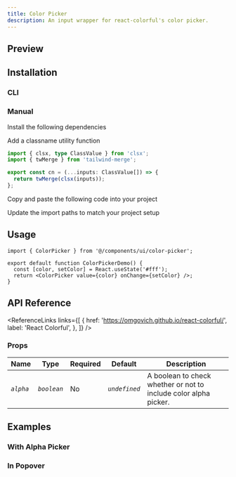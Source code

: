 ```yaml
---
title: Color Picker
description: An input wrapper for react-colorful's color picker.
---
```


## Preview

<ComponentPreview
  name='color-picker-demo'
  v0Url='https://kelvinmai.io/r/color-picker.json'
/>

## Installation

### CLI

<NpmCommand value='npx shadcn@latest add https://kelvinmai.io/r/color-picker.json' />

### Manual

<Steps>

<Step>Install the following dependencies</Step>

<NpmCommand value='npm install clsx tailwind-merge react-colorful' />

<Step>Add a classname utility function</Step>

```ts
import { clsx, type ClassValue } from 'clsx';
import { twMerge } from 'tailwind-merge';

export const cn = (...inputs: ClassValue[]) => {
  return twMerge(clsx(inputs));
};
```

<Step>Copy and paste the following code into your project</Step>

<ComponentSource name='color-picker' title='components/color-picker.tsx' />

<Step>Update the import paths to match your project setup</Step>

</Steps>

## Usage

```tsx
import { ColorPicker } from '@/components/ui/color-picker';

export default function ColorPickerDemo() {
  const [color, setColor] = React.useState('#fff');
  return <ColorPicker value={color} onChange={setColor} />;
}
```

## API Reference

<ReferenceLinks
  links={[
    {
      href: 'https://omgovich.github.io/react-colorful/',
      label: 'React Colorful',
    },
  ]}
/>

### Props

| Name      | Type        | Required | Default       | Description                                                      |
| --------- | ----------- | -------- | ------------- | ---------------------------------------------------------------- |
| _`alpha`_ | _`boolean`_ | No       | _`undefined`_ | A boolean to check whether or not to include color alpha picker. |

## Examples

### With Alpha Picker

<ComponentPreview
  name='color-picker-alpha-demo'
  v0Url='https://kelvinmai.io/r/color-picker.json'
/>

### In Popover

<ComponentPreview
  name='color-picker-popover-demo'
  v0Url='https://kelvinmai.io/r/color-picker.json'
/>
